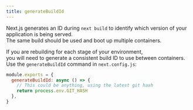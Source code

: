 ```yaml
---
title: generateBuildId
---
```


Next.js generates an ID during `next build` to identify which version of your application is being served.  
The same build should be used and boot up multiple containers.

If you are rebuilding for each stage of your environment,  
you will need to generate a consistent build ID to use between containers.  
Use the `generateBuildId` command in `next.config.js`:

```jsx filename="next.config.js"
module.exports = {
  generateBuildId: async () => {
    // This could be anything, using the latest git hash
    return process.env.GIT_HASH
  },
}
```
